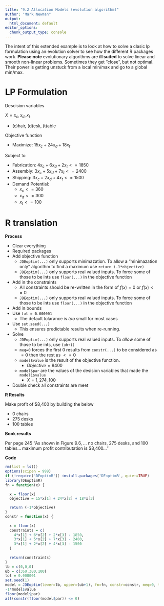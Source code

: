 ```yaml
---
title: "9.2 Allocation Models (evolution algorithm)"
author: "Mark Newman"
output:
  html_document: default
editor_options: 
  chunk_output_type: console
---
```


The intent of this extended example is to look at how to solve a clasic lp formulation using an evolution solver to see how the different R packages work. **Please note** evolutionary algorithms are **ill suited** to solve linear and smooth non-linear problems. Sometimes they get "close", but not optimal. Their power is getting unstuck from a local min/max and go to a global min/max.

# LP Formulation

Descision variables

$X = x_{c}, x_{d}, x_{t}$

* (c)hair, (d)esk, (t)able

Objective function

* Maximize: $15x_{c} + 24x_{d} + 18x_{t}$
  
Subject to

* Fabrication: $4x_{c} + 6x_{d} + 2x_{t} <= 1850$
* Assembly: $3x_{c} + 5x_{d} + 7x_{t} <= 2400$
* Shipping: $3x_{c} + 2x_{d} + 4x_{t} <= 1500$
* Demand Potential:
    * $x_{c} <= 360$
    * $x_{d} <= 300$
    * $x_{t} <= 100$

# R translation

**Process**

* Clear everything
* Required packages
* Add objective function
    * `JDEoptim(...)` only supports minimazation. To allow a "minimazation only" algorithm to find a maximum use `return (-1*objective)`
    * `JDEoptim(...)` only supports real valued inputs. To force some of those to be ints use `floor(...)` in the objective function
* Add in the constraints
    * All constraints should be re-written in the form of $f(x) = 0$ or $f(x) <= 0$
    * `JDEoptim(...)` only supports real valued inputs. To force some of those to be ints use `floor(...)` in the objective function
* Add in bounds
* Use `tol = 0.000001`
    * The default tolarance is _too_ small for most cases
* Use `set.seed(...)`
    * This ensures predictable results when re-running.
* Solve
    * `JDEoptim(...)` only supports real valued inputs. To _allow_ some of those to be ints, use `(ub+1)`
    * `meq=0` forces the first $0$ results from `constr(...)` to be considered as $=0$ then the rest as $<=0$
    * `model$value` is the result of the objective function.
        * $Objective = 8400$
    * `model$par` are the values of the desision variables that made the `model1$value`
        * $X = 1,274,100$
* Double check all constraints are meet

**R Results**

Make profit of $8,400 by building the below

* 0 chairs
* 275 desks
* 100 tables

**Book results**

Per page 245 "As shown in Figure 9.6, ... no chairs, 275 desks, and 100 tables... maximum profit contributation is $8,400..."

**Code**
```r
rm(list = ls())
options(scipen = 999)
if (!require('DEoptimR')) install.packages('DEoptimR', quiet=TRUE)
library(DEoptimR)
fn = function(x) {
  
  x = floor(x)
  objective = 15*x[1] + 24*x[2] + 18*x[3]

  return (-1*objective)
}
constr = function(x) {
  
  x = floor(x)
  constraints = c(
    4*x[1] + 6*x[2] + 2*x[3] - 1850,
    3*x[1] + 5*x[2] + 7*x[3] - 2400,
    3*x[1] + 2*x[2] + 4*x[3] - 1500
  )
    
  return(constraints)
}
lb = c(0,0,0)
ub = c(360,300,100)
tol = 0.000001
set.seed(1)
model = JDEoptim(lower=lb, upper=(ub+1), fn=fn, constr=constr, meq=0, tol=tol)
-1*model$value
floor(model$par)
all(constr(floor(model$par)) <= 0)
```

